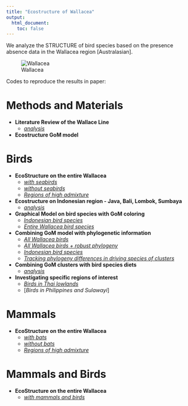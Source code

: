```yaml
---
title: "Ecostructure of Wallacea"
output:
  html_document:
    toc: false
---
```


We analyze the STRUCTURE of bird species based on the presence absence data in the Wallacea region [Australasian]. 

![Wallacea](Wallacea_w_seabirds/geostructure_birds_2.png)


Codes to reproduce the results in paper: 

# Methods and Materials

* **Literature Review of the Wallace Line**
    + [*analysis*](literature_review.html)
    
* **Ecostructure GoM model**

# Birds
          
* **EcoStructure on the entire Wallacea**
    + [*with seabirds*](wallacea_analysis.html)
    + [*without seabirds*](wallacea_analysis_no_seabirds.html)
    + [*Regions of high admixture*](high_admixture_regions.html)
          
* **Ecostructure on Indonesian region - Java, Bali, Lombok, Sumbaya**
    + [*analysis*](java_bali_lombok_analysis.html)
    
*  **Graphical Model on bird species with GoM coloring**
    + [*Indonesian bird species*](indonesian_birds_graphs.html)
    + [*Entire Wallacea bird species*](wallacea_birds_graphs.html)
    
*  **Combining GoM model with phylogenetic information**
    + [*All Wallacea birds*](phylogenetic_wallacea.html)
    + [*All Wallacea birds + robust phylogeny*](robust_phylogenetic_wallacea.html)
    + [*Indonesian bird species*](phylogenetic_indonesia.html)
    + [*Tracking phylogeny differences in driving species of clusters*](tracking_phylogenies_wallacea.html)
    
*  **Combining GoM clusters with bird species diets**
    + [*analysis*](wallacea_functional_analysis.html)
    
*  **Investigating specific regions of interest**
    + [*Birds in Thai lowlands*](birds_in_thailand.html)
    + [*Birds in Philippines and Sulawayi*]
    
# Mammals

* **EcoStructure on the entire Wallacea**
    + [*with bats*](wallacea_analysis_mammals_bats.html)
    + [*without bats*](wallacea_analysis_mammals_no_bats.html)
    + [*Regions of high admixture*](high_admixture_regions_mammals.html)
    
# Mammals and Birds

* **EcoStructure on the entire Wallacea**
    + [*with mammals and birds*](wallacea_analysis_mammals_and_birds.html)

